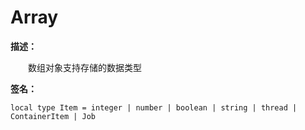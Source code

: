 
# Array

**描述：**

&emsp;&emsp;数组对象支持存储的数据类型

**签名：**
```tl
local type Item = integer | number | boolean | string | thread | ContainerItem | Job
```
